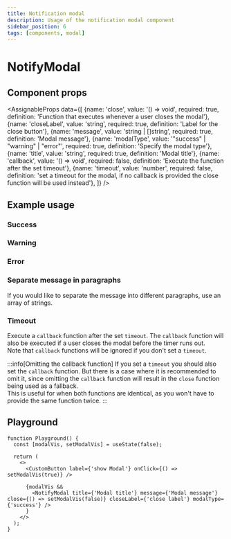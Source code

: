 ```yaml
---
title: Notification modal
description: Usage of the notification modal component
sidebar_position: 6
tags: [components, modal]
---
```


# NotifyModal

## Component props
<AssignableProps
  data={[
    {name: 'close', value: '() => void', required: true, definition: 'Function that executes whenever a user closes the modal'},
    {name: 'closeLabel', value: 'string', required: true, definition: 'Label for the close button'},
    {name: 'message', value: 'string | []string', required: true, definition: 'Modal message'},
    {name: 'modalType', value: '"success" | "warning" | "error"', required: true, definition: 'Specify the modal type'},
    {name: 'title', value: 'string', required: true, definition: 'Modal title'},
    {name: 'callback', value: '() => void', required: false, definition: 'Execute the function after the set timeout'},
    {name: 'timeout', value: 'number', required: false, definition: 'set a timeout for the modal, if no callback is provided the close function will be used instead'},
  ]}
/>

## Example usage

### Success
<SuccessModal/>

### Warning
<WarningModal/>

### Error
<ErrorModal/>

### Separate message in paragraphs
If you would like to separate the message into different paragraphs, use an array of strings.

<MultiLineModal/>

### Timeout
Execute a `callback` function after the set `timeout`. The `callback` function will also be executed if a
user closes the modal before the timer runs out. \
Note that `callback` functions will be ignored if you don't set a `timeout`.

<CallbackModal/>

:::info[Omitting the callback function]
If you set a `timeout` you should also set the `callback` function. But there is a case where it is recommended to omit it,
since omitting the `callback` function will result in the `close` function being used as a fallback. \
This is useful for when both functions are identical, as you won't have to provide the same function twice.
:::

## Playground
```tsx live
function Playground() {
  const [modalVis, setModalVis] = useState(false);

  return (
    <>
      <CustomButton label={'show Modal'} onClick={() => setModalVis(true)} />

      {modalVis &&
        <NotifyModal title={'Modal title'} message={'Modal message'} close={() => setModalVis(false)} closeLabel={'close label'} modalType={'success'} />
      }
    </>
  );
}
```
